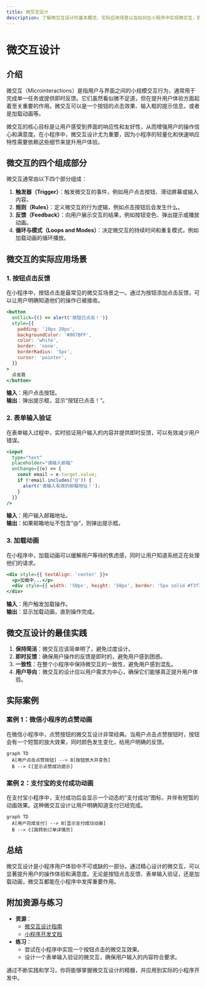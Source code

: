 ```yaml
---
title: 微交互设计
description: 了解微交互设计的基本概念、实际应用场景以及如何在小程序中实现微交互，提升用户体验。
---
```


# 微交互设计

## 介绍

微交互（Microinteractions）是指用户与界面之间的小规模交互行为，通常用于完成单一任务或提供即时反馈。它们虽然看似微不足道，但在提升用户体验方面起着至关重要的作用。微交互可以是一个按钮的点击效果、输入框的提示信息，或者是加载动画等。

微交互的核心目标是让用户感受到界面的响应性和友好性，从而增强用户的操作信心和满意度。在小程序中，微交互设计尤为重要，因为小程序的轻量化和快速响应特性需要依赖这些细节来提升用户体验。

## 微交互的四个组成部分

微交互通常由以下四个部分组成：

1. **触发器（Trigger）**：触发微交互的事件，例如用户点击按钮、滑动屏幕或输入内容。
2. **规则（Rules）**：定义微交互的行为逻辑，例如点击按钮后会发生什么。
3. **反馈（Feedback）**：向用户展示交互的结果，例如按钮变色、弹出提示或播放动画。
4. **循环与模式（Loops and Modes）**：决定微交互的持续时间和重复模式，例如加载动画的循环播放。

## 微交互的实际应用场景

### 1. 按钮点击反馈

在小程序中，按钮点击是最常见的微交互场景之一。通过为按钮添加点击反馈，可以让用户明确知道他们的操作已被接收。

```jsx
<button
  onClick={() => alert('按钮已点击！')}
  style={{
    padding: '10px 20px',
    backgroundColor: '#007BFF',
    color: 'white',
    border: 'none',
    borderRadius: '5px',
    cursor: 'pointer',
  }}
>
  点击我
</button>
```

**输入**：用户点击按钮。<br />
**输出**：弹出提示框，显示“按钮已点击！”。

### 2. 表单输入验证

在表单输入过程中，实时验证用户输入的内容并提供即时反馈，可以有效减少用户错误。

```jsx
<input
  type="text"
  placeholder="请输入邮箱"
  onChange={(e) => {
    const email = e.target.value;
    if (!email.includes('@')) {
      alert('请输入有效的邮箱地址！');
    }
  }}
/>
```

**输入**：用户输入邮箱地址。<br />
**输出**：如果邮箱地址不包含“@”，则弹出提示框。

### 3. 加载动画

在小程序中，加载动画可以缓解用户等待的焦虑感，同时让用户知道系统正在处理他们的请求。

```jsx
<div style={{ textAlign: 'center' }}>
  <p>加载中...</p>
  <div style={{ width: '50px', height: '50px', border: '5px solid #f3f3f3', borderTop: '5px solid #3498db', borderRadius: '50%', animation: 'spin 1s linear infinite' }} />
</div>
```

**输入**：用户触发加载操作。<br />
**输出**：显示加载动画，直到操作完成。

## 微交互设计的最佳实践

1. **保持简洁**：微交互应该简单明了，避免过度设计。
2. **即时反馈**：确保用户操作的反馈是即时的，避免用户感到困惑。
3. **一致性**：在整个小程序中保持微交互的一致性，避免用户感到混乱。
4. **用户导向**：微交互的设计应以用户需求为中心，确保它们能够真正提升用户体验。

## 实际案例

### 案例 1：微信小程序的点赞动画

在微信小程序中，点赞按钮的微交互设计非常经典。当用户点击点赞按钮时，按钮会有一个短暂的放大效果，同时颜色发生变化，给用户明确的反馈。

```mermaid
graph TD
  A[用户点击点赞按钮] --> B[按钮放大并变色]
  B --> C[显示点赞成功提示]
```

### 案例 2：支付宝的支付成功动画

在支付宝小程序中，支付成功后会显示一个动态的“支付成功”图标，并伴有短暂的动画效果。这种微交互设计让用户明确知道支付已经完成。

```mermaid
graph TD
  A[用户完成支付] --> B[显示支付成功动画]
  B --> C[跳转到订单详情页]
```

## 总结

微交互设计是小程序用户体验中不可或缺的一部分。通过精心设计的微交互，可以显著提升用户的操作体验和满意度。无论是按钮点击反馈、表单输入验证，还是加载动画，微交互都能在小程序中发挥重要作用。

## 附加资源与练习

- **资源**：
  - [微交互设计指南](https://www.smashingmagazine.com/2018/01/microinteractions-designing-with-details/)
  - [小程序开发文档](https://developers.weixin.qq.com/miniprogram/dev/framework/)
- **练习**：
  - 尝试在小程序中实现一个按钮点击的微交互效果。
  - 设计一个表单输入验证的微交互，确保用户输入的内容符合要求。

通过不断实践和学习，你将能够掌握微交互设计的精髓，并应用到实际的小程序开发中。
